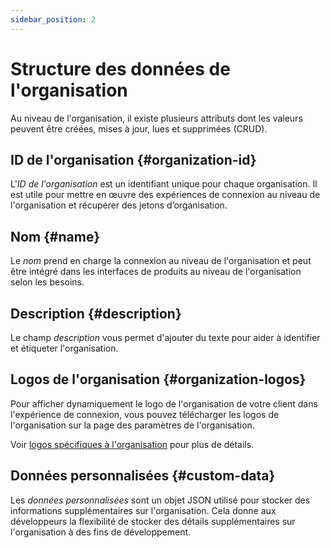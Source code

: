 ```yaml
---
sidebar_position: 2
---
```


# Structure des données de l'organisation

Au niveau de l'organisation, il existe plusieurs attributs dont les valeurs peuvent être créées, mises à jour, lues et supprimées (CRUD).

## ID de l'organisation \{#organization-id}

L'_ID de l'organisation_ est un identifiant unique pour chaque organisation. Il est utile pour mettre en œuvre des expériences de connexion au niveau de l'organisation et récupérer des jetons d’organisation.

## Nom \{#name}

Le _nom_ prend en charge la connexion au niveau de l'organisation et peut être intégré dans les interfaces de produits au niveau de l'organisation selon les besoins.

## Description \{#description}

Le champ _description_ vous permet d'ajouter du texte pour aider à identifier et étiqueter l'organisation.

## Logos de l'organisation \{#organization-logos}

Pour afficher dynamiquement le logo de l'organisation de votre client dans l'expérience de connexion, vous pouvez télécharger les logos de l'organisation sur la page des paramètres de l'organisation.

Voir [logos spécifiques à l'organisation](/customization/match-your-brand/#organization-specific-branding) pour plus de détails.

## Données personnalisées \{#custom-data}

Les _données personnalisées_ sont un objet JSON utilisé pour stocker des informations supplémentaires sur l'organisation. Cela donne aux développeurs la flexibilité de stocker des détails supplémentaires sur l'organisation à des fins de développement.
